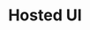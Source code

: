 ---
title: Hosted UI
description: Start here to learn how to build fullstack web and mobile apps with Amplify
---